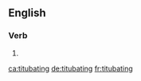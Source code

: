 ==English==

===Verb===
{{head|en|present participle}}

# {{present participle of|titubate|lang=en|nocat=1}}

[[ca:titubating]]
[[de:titubating]]
[[fr:titubating]]